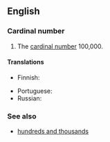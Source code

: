 ==English==

===Cardinal number===
{{enum|ten thousand|million|cardinal number|100,000}}
{{infl|en|numeral|head=[[hundred]] [[thousand]]}}

# {{cardinal}} The [[cardinal number]] 100,000.

====Translations====
{{trans-top|100,000}}
* Finnish: {{t+|fi|satatuhatta}}
{{trans-mid}}
* Portuguese: {{t|pt|cem mil}}
* Russian: {{t-|ru|сто тысяч|tr=sto týs'ač|sc=Cyrl}}
{{trans-bottom}}

===See also===
*[[hundreds and thousands]]